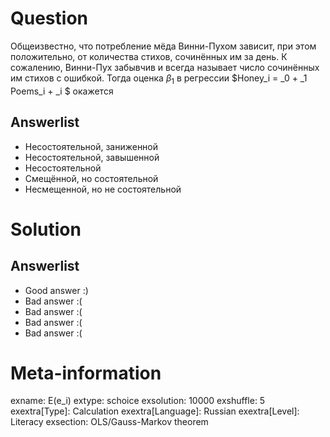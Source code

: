 Question
========
Общеизвестно, что потребление мёда Винни-Пухом зависит, при этом положительно, от количества стихов, сочинённых им за день. К сожалению, Винни-Пух забывчив и всегда называет число сочинённых им стихов с ошибкой. Тогда оценка $\beta_1$ в регрессии $Honey_i = \beta_0 + \beta_1 Poems_i + \varepsilon_i $ окажется



Answerlist
----------
*  Несостоятельной, заниженной
*  Несостоятельной, завышенной
*  Несостоятельной
*  Смещённой, но состоятельной
*  Несмещенной, но не состоятельной

Solution
========

Answerlist
----------
*  Good answer :)
*  Bad answer :(
*  Bad answer :(
*  Bad answer :(
*  Bad answer :(

Meta-information
================
exname: E(e_i)
extype: schoice
exsolution: 10000
exshuffle: 5
exextra[Type]: Calculation
exextra[Language]: Russian
exextra[Level]: Literacy
exsection: OLS/Gauss-Markov theorem
